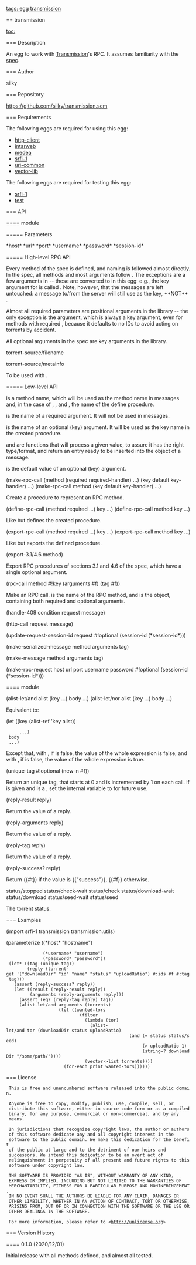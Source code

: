 [[tags: egg transmission]]

== transmission

[[toc:]]

=== Description

An egg to work with [[https://github.com/transmission/transmission|Transmission]]'s
RPC. It assumes familiarity with the [[https://github.com/transmission/transmission/blob/master/extras/rpc-spec.txt|spec]].

=== Author

siiky

=== Repository

[[https://github.com/siiky/transmission.scm]]

=== Requirements

The following eggs are required for using this egg:

* [[http-client]]
* [[intarweb]]
* [[medea]]
* [[srfi-1]]
* [[uri-common]]
* [[vector-lib]]

The following eggs are required for testing this egg:

* [[srfi-1]]
* [[test]]

=== API

==== {{transmission}} module

===== Parameters

<parameter>*host*</parameter>
<parameter>*url*</parameter>
<parameter>*port*</parameter>
<parameter>*username*</parameter>
<parameter>*password*</parameter>
<parameter>*session-id*</parameter>

===== High-level RPC API

Every method of the spec is defined, and naming is followed almost directly. In
the spec, all methods and most arguments follow {{kebab-case}}. The exceptions
are a few arguments in {{camelCase}} -- these are converted to {{kebab-case}}
in this egg: e.g., the key argument for {{queuePosition}} is called
{{queue-position}}. Note, however, that the messages are left untouched: a
message to/from the server will still use {{queuePosition}} as the key, **NOT**
{{queue-position}}.

Almost all required parameters are positional arguments in the library -- the
only exception is the {{ids}} argument, which is always a key argument, even
for methods with required {{ids}}, because it defaults to no IDs to avoid
acting on torrents by accident.

All optional arguments in the spec are key arguments in the library.

<procedure>torrent-source/filename</procedure>
<procedure>torrent-source/metainfo</procedure>

To be used with {{torrent-add}}.

===== Low-level API

{{method}} is a method name, which will be used as the method name in messages
and, in the case of {{define-rpc-call}}, {{export-rpc-call}}, and
{{export-3.1/4.6}}, the name of the define procedure.

{{required}} is the name of a required argument. It will not be used in
messages.

{{key}} is the name of an optional (key) argument. It will be used as the key
name in the created procedure.

{{required-handler}} and {{key-handler}} are functions that will process a
given value, to assure it has the right type/format, and return an entry ready
to be inserted into the {{arguments}} object of a message.

{{default}} is the default value of an optional (key) argument.

<macro>(make-rpc-call (method (required required-handler) ...) (key default key-handler) ...)</macro>
<macro>(make-rpc-call method (key default key-handler) ...)</macro>

Create a procedure to represent an RPC method.

<macro>(define-rpc-call (method required ...) key ...)</macro>
<macro>(define-rpc-call method key ...)</macro>

Like {{make-rpc-call}} but defines the created procedure.

<macro>(export-rpc-call (method required ...) key ...)</macro>
<macro>(export-rpc-call method key ...)</macro>

Like {{define-rpc-call}} but exports the defined procedure.

<macro>(export-3.1/4.6 method)</macro>

Export RPC procedures of sections 3.1 and 4.6 of the spec, which have a single
optional {{ids}} argument.

<procedure>(rpc-call method #!key (arguments #f) (tag #f))</procedure>

Make an RPC call. {{method}} is the name of the RPC method, and {{arguments}}
is the {{arguments}} object, containing both required and optional arguments.

<procedure>(handle-409 condition request message)</procedure>
<procedure>(http-call request message)</procedure>
<procedure>(update-request-session-id request #!optional (session-id (*session-id*)))</procedure>
<procedure>(make-serialized-message method arguments tag)</procedure>
<procedure>(make-message method arguments tag)</procedure>
<procedure>(make-rpc-request host url port username password #!optional (session-id (*session-id*)))</procedure>

==== {{transmission.utils}} module

<syntax>(alist-let/and alist (key ...) body ...)</syntax>
<syntax>(alist-let/nor alist (key ...) body ...)</syntax>

Equivalent to:

<enscript highlight="scheme">
(let ((key (alist-ref 'key alist))
      ...)
  body
  ...)
</enscript>

Except that, with {{alist-let/and}}, if {{alist}} is false, the value of the
whole expression is false; and with {{alist-let/nor}}, if {{alist}} is false,
the value of the whole expression is true.

<procedure>(unique-tag #!optional (new-n #f))</procedure>

Return an unique tag, that starts at 0 and is incremented by 1 on each call. If
{{new-n}} is given and is a {{fixnum?}}, set the internal variable to {{new-n}}
for future use.

<procedure>(reply-result reply)</procedure>

Return the {{result}} value of a reply.

<procedure>(reply-arguments reply)</procedure>

Return the {{arguments}} value of a reply.

<procedure>(reply-tag reply)</procedure>

Return the {{tag}} value of a reply.

<procedure>(reply-success? reply)</procedure>

Return {{#t}} if the {{result}} value is {{"success"}}, {{#f}} otherwise.

<constant>status/stopped</constant>
<constant>status/check-wait</constant>
<constant>status/check</constant>
<constant>status/download-wait</constant>
<constant>status/download</constant>
<constant>status/seed-wait</constant>
<constant>status/seed</constant>

The torrent status.

=== Examples

<enscript highlight="scheme">
(import srfi-1 transmission transmission.utils)

(parameterize ((*host* "hostname")
               (*username* "username")
               (*password* "password"))
  (let* ((tag (unique-tag))
         (reply (torrent-get '("downloadDir" "id" "name" "status" "uploadRatio") #:ids #f #:tag tag)))
    (assert (reply-success? reply))
    (let ((result (reply-result reply))
          (arguments (reply-arguments reply)))
      (assert (eq? (reply-tag reply) tag))
      (alist-let/and arguments (torrents)
                     (let ((wanted-tors
                             (filter
                               (lambda (tor)
                                 (alist-let/and tor (downloadDir status uploadRatio)
                                                (and (= status status/seed)
                                                     (> uploadRatio 1)
                                                     (string=? downloadDir "/some/path/"))))
                               (vector->list torrents))))
                       (for-each print wanted-tors))))))
</enscript>

=== License

  This is free and unencumbered software released into the public domain.
  
  Anyone is free to copy, modify, publish, use, compile, sell, or
  distribute this software, either in source code form or as a compiled
  binary, for any purpose, commercial or non-commercial, and by any
  means.
  
  In jurisdictions that recognize copyright laws, the author or authors
  of this software dedicate any and all copyright interest in the
  software to the public domain. We make this dedication for the benefit
  of the public at large and to the detriment of our heirs and
  successors. We intend this dedication to be an overt act of
  relinquishment in perpetuity of all present and future rights to this
  software under copyright law.
  
  THE SOFTWARE IS PROVIDED "AS IS", WITHOUT WARRANTY OF ANY KIND,
  EXPRESS OR IMPLIED, INCLUDING BUT NOT LIMITED TO THE WARRANTIES OF
  MERCHANTABILITY, FITNESS FOR A PARTICULAR PURPOSE AND NONINFRINGEMENT.
  IN NO EVENT SHALL THE AUTHORS BE LIABLE FOR ANY CLAIM, DAMAGES OR
  OTHER LIABILITY, WHETHER IN AN ACTION OF CONTRACT, TORT OR OTHERWISE,
  ARISING FROM, OUT OF OR IN CONNECTION WITH THE SOFTWARE OR THE USE OR
  OTHER DEALINGS IN THE SOFTWARE.
  
  For more information, please refer to <http://unlicense.org>

=== Version History

==== 0.1.0 (2020/12/01)

Initial release with all methods defined, and almost all tested.
